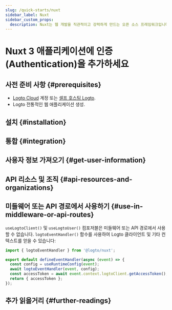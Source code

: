 ```yaml
---
slug: /quick-starts/nuxt
sidebar_label: Nuxt
sidebar_custom_props:
  description: Nuxt는 웹 개발을 직관적이고 강력하게 만드는 오픈 소스 프레임워크입니다.
---
```




# Nuxt 3 애플리케이션에 인증 (Authentication)을 추가하세요

<GuideTip />

## 사전 준비 사항 \{#prerequisites}

- [Logto Cloud](https://cloud.logto.io) 계정 또는 [셀프 호스팅 Logto](/introduction/set-up-logto-oss).
- Logto 전통적인 웹 애플리케이션 생성.

## 설치 \{#installation}

<Installation />

## 통합 \{#integration}

<Integration />

## 사용자 정보 가져오기 \{#get-user-information}

<GetUserInformation />

## API 리소스 및 조직 \{#api-resources-and-organizations}

<ApiResources />

## 미들웨어 또는 API 경로에서 사용하기 \{#use-in-middleware-or-api-routes}

`useLogtoClient()` 및 `useLogtoUser()` 컴포저블은 미들웨어 또는 API 경로에서 사용할 수 없습니다. `logtoEventHandler()` 함수를 사용하여 Logto 클라이언트 및 기타 컨텍스트를 얻을 수 있습니다:

```ts title="api/auth/get-access-token.ts"
import { logtoEventHandler } from '@logto/nuxt';

export default defineEventHandler(async (event) => {
  const config = useRuntimeConfig(event);
  await logtoEventHandler(event, config);
  const accessToken = await event.context.logtoClient.getAccessToken();
  return { accessToken };
});
```

## 추가 읽을거리 \{#further-readings}

<FurtherReadings />